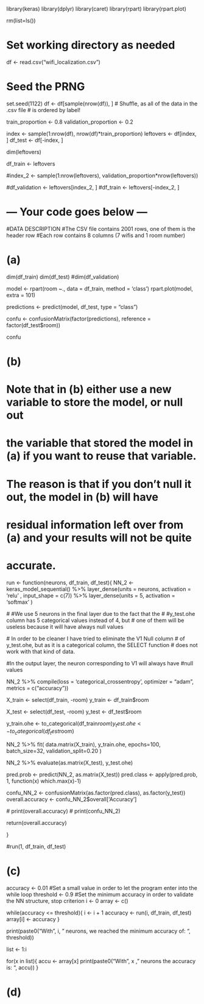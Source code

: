 
library(keras)
library(dplyr)
library(caret)
library(rpart)
library(rpart.plot)

rm(list=ls())

# Set working directory as needed

df <- read.csv("wifi_localization.csv")

# Seed the PRNG
set.seed(1122)
df <- df[sample(nrow(df)), ] # Shuffle, as all of the data in the .csv file
# is ordered by label!  

train_proportion <- 0.8
validation_proportion <- 0.2

index <- sample(1:nrow(df), nrow(df)*train_proportion)
leftovers  <- df[index, ]
df_test   <- df[-index, ]

dim(leftovers)

df_train <- leftovers

#index_2 <- sample(1:nrow(leftovers), validation_proportion*nrow(leftovers))

#df_validation <- leftovers[index_2, ]
#df_train <- leftovers[-index_2, ]


# --- Your code goes below ---

#DATA DESCRIPTION
#The CSV file contains 2001 rows, one of them is the header row
#Each row contains 8 columns (7 wifis and 1 room number)

# (a)




dim(df_train)
dim(df_test)
#dim(df_validation)

model <- rpart(room ~., data = df_train, method = 'class')
rpart.plot(model, extra = 101)

predictions <- predict(model, df_test, type = "class")

confu <- confusionMatrix(factor(predictions), reference = factor(df_test$room))

confu


# (b)
# Note that in (b) either use a new variable to store the model, or null out
# the variable that stored the model in (a) if you want to reuse that variable.
# The reason is that if you don't null it out, the model in (b) will have
# residual information left over from (a) and your results will not be quite
# accurate.



run <- function(neurons, df_train, df_test){
  NN_2 <- keras_model_sequential() %>%
    layer_dense(units = neurons, activation = 'relu' , input_shape = c(7)) %>%
    layer_dense(units = 5, activation = 'softmax' )
  
  # #We use 5 neurons in the final layer due to the fact that the 
  # #y_test.ohe column has 5 categorical values instead of 4, but 
  # one of them will be useless because it will have always null values
  
  # In order to be cleaner I have tried to eliminate the V1 Null column 
  # of y_test.ohe, but as it is a categorical column, the SELECT function 
  # does not work with that kind of data.
  
  #In the output layer, the neuron corresponding to V1 will always have 
  #null values
  
  NN_2 %>% 
    compile(loss = 'categorical_crossentropy',
            optimizer = "adam",
            metrics = c("accuracy"))
  
  X_train <- select(df_train, -room)
  y_train <- df_train$room
  
  X_test <- select(df_test, -room)
  y_test <- df_test$room
  
  y_train.ohe <- to_categorical(df_train$room)
  y_test.ohe <- to_categorical(df_test$room)
  
  
  NN_2 %>% fit(
    data.matrix(X_train), 
    y_train.ohe,
    epochs=100,
    batch_size=32,
    validation_split=0.20
  )
  
  NN_2 %>% evaluate(as.matrix(X_test), y_test.ohe)
  
  pred.prob <- predict(NN_2, as.matrix(X_test))
  pred.class <- apply(pred.prob, 1, function(x) which.max(x)-1) 
  
  confu_NN_2 <- confusionMatrix(as.factor(pred.class), as.factor(y_test))
  overall.accuracy <- confu_NN_2$overall['Accuracy']
  
  # print(overall.accuracy)
  # print(confu_NN_2)
  
  return(overall.accuracy)
  
}

#run(1, df_train, df_test)


# (c) 
accuracy <- 0.01 #Set a small value in order to let the program enter into the while loop
threshold <- 0.9 #Set the minimum accuracy in order to validate the NN structure, stop criterion
i <- 0
array <- c()

while(accuracy <= threshold){
   i <- i + 1
   accuracy <- run(i, df_train, df_test)
   array[i] <- accuracy
}

print(paste0("With ", i, " neurons, we reached the minimum accuracy of: ", threshold))

list <- 1:i

for(x in list){
  accu <- array[x]
  print(paste0("With ", x ," neurons the accuracy is: ", accu))
}



# (d)






